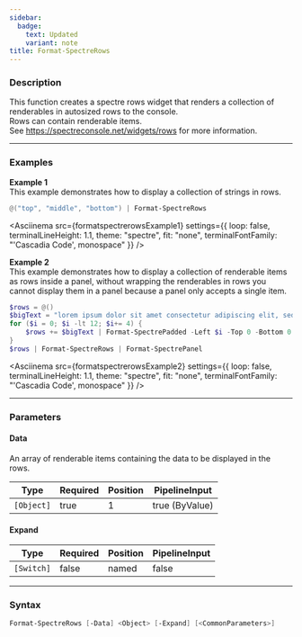 ```yaml
---
sidebar:
  badge:
    text: Updated
    variant: note
title: Format-SpectreRows
---
```









### Description

This function creates a spectre rows widget that renders a collection of renderables in autosized rows to the console.  
Rows can contain renderable items.  
See https://spectreconsole.net/widgets/rows for more information.



---


### Examples


**Example 1**  
This example demonstrates how to display a collection of strings in rows.



```powershell
@("top", "middle", "bottom") | Format-SpectreRows
```
<Asciinema
    src={formatspectrerowsExample1}
    settings={{
        loop: false,
        terminalLineHeight: 1.1,
        theme: "spectre",
        fit: "none",
        terminalFontFamily: "'Cascadia Code', monospace"
    }}
/>


**Example 2**  
This example demonstrates how to display a collection of renderable items as rows inside a panel, without wrapping the renderables in rows you cannot display them in a panel because a panel only accepts a single item.



```powershell
$rows = @()
$bigText = "lorem ipsum dolor sit amet consectetur adipiscing elit, sed do eiusmod tempor incididunt ut labore et dolore magna aliqua. Ut enim ad minim veniam, quis nostrud exercitation ullamco laboris nisi ut aliquip ex ea commodo consequat. Duis aute irure dolor in reprehenderit in voluptate velit esse cillum dolore eu fugiat nulla pariatur excepteur sint occaecat cupidatat non proident sunt in culpa"
for ($i = 0; $i -lt 12; $i+= 4) {
    $rows += $bigText | Format-SpectrePadded -Left $i -Top 0 -Bottom 0 -Right 0
}
$rows | Format-SpectreRows | Format-SpectrePanel
```
<Asciinema
    src={formatspectrerowsExample2}
    settings={{
        loop: false,
        terminalLineHeight: 1.1,
        theme: "spectre",
        fit: "none",
        terminalFontFamily: "'Cascadia Code', monospace"
    }}
/>


---


### Parameters
#### **Data**

An array of renderable items containing the data to be displayed in the rows.






|Type      |Required|Position|PipelineInput |
|----------|--------|--------|--------------|
|`[Object]`|true    |1       |true (ByValue)|



#### **Expand**




|Type      |Required|Position|PipelineInput|
|----------|--------|--------|-------------|
|`[Switch]`|false   |named   |false        |





---


### Syntax
```powershell
Format-SpectreRows [-Data] <Object> [-Expand] [<CommonParameters>]
```
